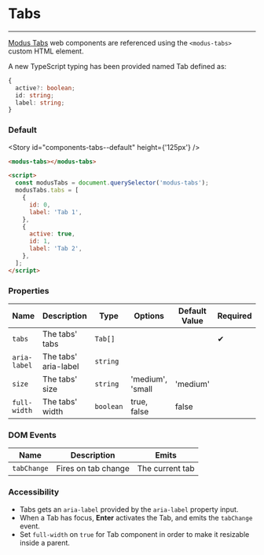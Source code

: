 
# Tabs

---

[Modus Tabs](https://modus.trimble.com/components/tabs/) web components are referenced using the `<modus-tabs>` custom HTML element.

A new TypeScript typing has been provided named Tab defined as:

```ts
{
  active?: boolean;
  id: string;
  label: string;
}
```

### Default

<Story id="components-tabs--default" height={'125px'} />

```html
<modus-tabs></modus-tabs>

<script>
  const modusTabs = document.querySelector('modus-tabs');
  modusTabs.tabs = [
    {
      id: 0,
      label: 'Tab 1',
    },
    {
      active: true,
      id: 1,
      label: 'Tab 2',
    },
  ];
</script>
```

### Properties

| Name         | Description          | Type      | Options          | Default Value | Required |
| ------------ | -------------------- | --------- | ---------------- | ------------- | -------- |
| `tabs`       | The tabs' tabs       | `Tab[]`   |                  |               | ✔        |
| `aria-label` | The tabs' aria-label | `string`  |                  |               |          |
| `size`       | The tabs' size       | `string`  | 'medium', 'small | 'medium'      |          |
| `full-width` | The tabs' width      | `boolean` | true, false      | false         |          |

### DOM Events

| Name        | Description         | Emits           |
| ----------- | ------------------- | --------------- |
| `tabChange` | Fires on tab change | The current tab |

### Accessibility

- Tabs gets an `aria-label` provided by the `aria-label` property input.
- When a Tab has focus, **Enter** activates the Tab, and emits the `tabChange` event.
- Set `full-width` on `true` for Tab component in order to make it resizable inside a parent.
